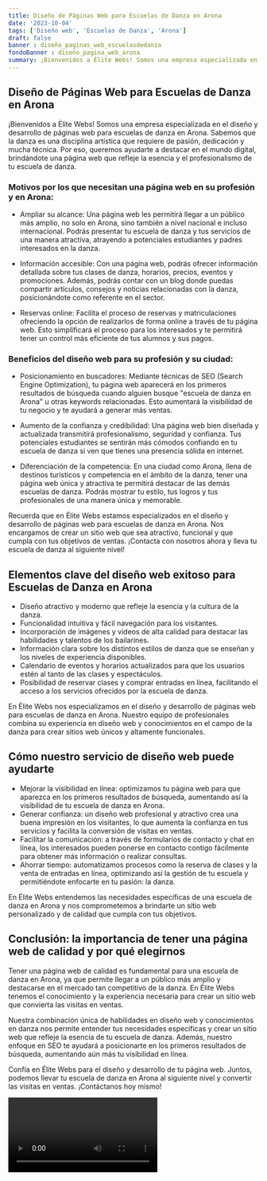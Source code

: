 ```yaml
---
title: Diseño de Páginas Web para Escuelas de Danza en Arona
date: '2023-10-04'
tags: ['Diseño web', 'Escuelas de Danza', 'Arona']
draft: false
banner : diseño_paginas_web_escuelasdedanza
fondoBanner : diseño_pagina_web_arona
summary: ¡Bienvenidos a Élite Webs! Somos una empresa especializada en el diseño y desarrollo de páginas web para escuelas de danza en Arona. Sabemos que la danza es una disciplina artística que requiere de pasión, dedicación y mucha técnica. Por eso, queremos ayudarte a destacar en el mundo digital, brindándote una página web que refleje la esencia y el profesionalismo de tu escuela de danza.
---
```


## Diseño de Páginas Web para Escuelas de Danza en Arona

¡Bienvenidos a Élite Webs! Somos una empresa especializada en el diseño y desarrollo de páginas web para escuelas de danza en Arona. Sabemos que la danza es una disciplina artística que requiere de pasión, dedicación y mucha técnica. Por eso, queremos ayudarte a destacar en el mundo digital, brindándote una página web que refleje la esencia y el profesionalismo de tu escuela de danza.

### Motivos por los que necesitan una página web en su profesión y en Arona:

- Ampliar su alcance: Una página web les permitirá llegar a un público más amplio, no solo en Arona, sino también a nivel nacional e incluso internacional. Podrás presentar tu escuela de danza y tus servicios de una manera atractiva, atrayendo a potenciales estudiantes y padres interesados en la danza.

- Información accesible: Con una página web, podrás ofrecer información detallada sobre tus clases de danza, horarios, precios, eventos y promociones. Además, podrás contar con un blog donde puedas compartir artículos, consejos y noticias relacionadas con la danza, posicionándote como referente en el sector.

- Reservas online: Facilita el proceso de reservas y matriculaciones ofreciendo la opción de realizarlos de forma online a través de tu página web. Esto simplificará el proceso para los interesados y te permitirá tener un control más eficiente de tus alumnos y sus pagos.

### Beneficios del diseño web para su profesión y su ciudad:

- Posicionamiento en buscadores: Mediante técnicas de SEO (Search Engine Optimization), tu página web aparecerá en los primeros resultados de búsqueda cuando alguien busque "escuela de danza en Arona" u otras keywords relacionadas. Esto aumentará la visibilidad de tu negocio y te ayudará a generar más ventas.

- Aumento de la confianza y credibilidad: Una página web bien diseñada y actualizada transmitirá profesionalismo, seguridad y confianza. Tus potenciales estudiantes se sentirán más cómodos confiando en tu escuela de danza si ven que tienes una presencia sólida en internet.

- Diferenciación de la competencia: En una ciudad como Arona, llena de destinos turísticos y competencia en el ámbito de la danza, tener una página web única y atractiva te permitirá destacar de las demás escuelas de danza. Podrás mostrar tu estilo, tus logros y tus profesionales de una manera única y memorable.

Recuerda que en Élite Webs estamos especializados en el diseño y desarrollo de páginas web para escuelas de danza en Arona. Nos encargamos de crear un sitio web que sea atractivo, funcional y que cumpla con tus objetivos de ventas. ¡Contacta con nosotros ahora y lleva tu escuela de danza al siguiente nivel!

<GifSeo />

<Cta />

## Elementos clave del diseño web exitoso para Escuelas de Danza en Arona

- Diseño atractivo y moderno que refleje la esencia y la cultura de la danza.
- Funcionalidad intuitiva y fácil navegación para los visitantes.
- Incorporación de imágenes y videos de alta calidad para destacar las habilidades y talentos de los bailarines.
- Información clara sobre los distintos estilos de danza que se enseñan y los niveles de experiencia disponibles.
- Calendario de eventos y horarios actualizados para que los usuarios estén al tanto de las clases y espectáculos.
- Posibilidad de reservar clases y comprar entradas en línea, facilitando el acceso a los servicios ofrecidos por la escuela de danza.

En Élite Webs nos especializamos en el diseño y desarrollo de páginas web para escuelas de danza en Arona. Nuestro equipo de profesionales combina su experiencia en diseño web y conocimientos en el campo de la danza para crear sitios web únicos y altamente funcionales.

## Cómo nuestro servicio de diseño web puede ayudarte

- Mejorar la visibilidad en línea: optimizamos tu página web para que aparezca en los primeros resultados de búsqueda, aumentando así la visibilidad de tu escuela de danza en Arona.
- Generar confianza: un diseño web profesional y atractivo crea una buena impresión en los visitantes, lo que aumenta la confianza en tus servicios y facilita la conversión de visitas en ventas.
- Facilitar la comunicación: a través de formularios de contacto y chat en línea, los interesados pueden ponerse en contacto contigo fácilmente para obtener más información o realizar consultas.
- Ahorrar tiempo: automatizamos procesos como la reserva de clases y la venta de entradas en línea, optimizando así la gestión de tu escuela y permitiéndote enfocarte en tu pasión: la danza.

En Élite Webs entendemos las necesidades específicas de una escuela de danza en Arona y nos comprometemos a brindarte un sitio web personalizado y de calidad que cumpla con tus objetivos.

## Conclusión: la importancia de tener una página web de calidad y por qué elegirnos

Tener una página web de calidad es fundamental para una escuela de danza en Arona, ya que permite llegar a un público más amplio y destacarse en el mercado tan competitivo de la danza. En Élite Webs tenemos el conocimiento y la experiencia necesaria para crear un sitio web que convierta las visitas en ventas.

Nuestra combinación única de habilidades en diseño web y conocimientos en danza nos permite entender tus necesidades específicas y crear un sitio web que refleje la esencia de tu escuela de danza. Además, nuestro enfoque en SEO te ayudará a posicionarte en los primeros resultados de búsqueda, aumentando aún más tu visibilidad en línea.

Confía en Élite Webs para el diseño y desarrollo de tu página web. Juntos, podemos llevar tu escuela de danza en Arona al siguiente nivel y convertir las visitas en ventas. ¡Contáctanos hoy mismo!

<Video />

<CtaBot job='Escuelas de Danza' city='Arona'/>

<Gmaps query='Arona+españa+maps' />